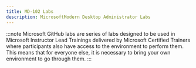 ```yaml
---
title: MD-102 Labs
description: MicrosoftModern Desktop Administrator Labs
---
```



<Tabs>
  <TabItem label="Microsoft GitHub">

:::note 
Microsoft GitHub labs are series of labs designed to be used in Microsoft Instructor Lead Trainings delivered by Microsoft Certified Trainers where participants also have access to the environment to perform them. This means that for everyone else, it is necessary to bring your own environment to go through them. 
:::

  <CardGrid>
    <LinkCard title="Managing Identities in Entra ID" href="https://github.com/MicrosoftLearning/MD-102T00-Microsoft-365-Endpoint-Administrator/blob/master/Instructions/Labs/0101-Managing%20Identities%20in%20Azure%20AD.md" /> 
    <LinkCard title="Synchronizing Identities by using Microsoft Entra Connect" href="https://github.com/MicrosoftLearning/MD-102T00-Microsoft-365-Endpoint-Administrator/blob/master/Instructions/Labs/0102-Syncronizing%20Identities%20by%20using%20Azure%20AD%20Connect.md" /> 
    <LinkCard title="Configuring and managing Entra Join" href="https://github.com/MicrosoftLearning/MD-102T00-Microsoft-365-Endpoint-Administrator/blob/master/Instructions/Labs/0201-Configuring%20and%20managing%20Azure%20AD%20join.md" /> 
    <LinkCard title="Manage Entra ID device registration" href="https://github.com/MicrosoftLearning/MD-102T00-Microsoft-365-Endpoint-Administrator/blob/master/Instructions/Labs/0202-Manage%20Azure%20AD%20device%20registration.md" /> 
    <LinkCard title="Manage Device Enrollment into Intune" href="https://github.com/MicrosoftLearning/MD-102T00-Microsoft-365-Endpoint-Administrator/blob/master/Instructions/Labs/0203-Manage%20Device%20Enrollment%20into%20Intune.md" /> 
    <LinkCard title="Enrolling devices into Microsoft Intune" href="https://github.com/MicrosoftLearning/MD-102T00-Microsoft-365-Endpoint-Administrator/blob/master/Instructions/Labs/0204-Enrolling%20devices%20into%20Intune.md" /> 
    <LinkCard title="Creating and Deploying Configuration Profiles" href="https://github.com/MicrosoftLearning/MD-102T00-Microsoft-365-Endpoint-Administrator/blob/master/Instructions/Labs/0301-Creating%20and%20Deploying%20Configuration%20Profiles.md" /> 
    <LinkCard title="Using a Configuration Profile to configure Kiosk mode" href="https://github.com/MicrosoftLearning/MD-102T00-Microsoft-365-Endpoint-Administrator/blob/master/Instructions/Labs/0302-Using%20a%20Configuration%20Profile%20to%20configure%20Kiosk%20mode.md" /> 
    <LinkCard title="Using a Configuration Profile to configure iOS and iPadOS Wi-Fi settings" href="https://github.com/MicrosoftLearning/MD-102T00-Microsoft-365-Endpoint-Administrator/blob/master/Instructions/Labs/0303-Using%20a%20Configuration%20Profile%20to%20configure%20iOS%20and%20iPadOS%20Wifi%20settings.md" /> 
    <LinkCard title="Using Group Policy Analytics to validate GPO support in Intune" href="https://github.com/MicrosoftLearning/MD-102T00-Microsoft-365-Endpoint-Administrator/blob/master/Instructions/Labs/0304-Using%20Group%20Policy%20Analytics%20to%20validate%20GPO%20support%20in%20Intune.md" /> 
    <LinkCard title="Monitor device and user activity in Intune" href="https://github.com/MicrosoftLearning/MD-102T00-Microsoft-365-Endpoint-Administrator/blob/master/Instructions/Labs/0305-Monitor%20device%20and%20user%20activity%20in%20Intune.md" /> 
    <LinkCard title="Deploying cloud apps using Intune" href="https://github.com/MicrosoftLearning/MD-102T00-Microsoft-365-Endpoint-Administrator/blob/master/Instructions/Labs/0401-Deploying%20cloud%20apps%20using%20Intune.md" /> 
    <LinkCard title="Configure App Protection Policies for Mobile Devices" href="https://github.com/MicrosoftLearning/MD-102T00-Microsoft-365-Endpoint-Administrator/blob/master/Instructions/Labs/0402-Configure%20App%20Protection%20Policies%20for%20Mobile%20Devices.md" /> 
    <LinkCard title="Configuring Multi-factor Authentication" href="https://github.com/MicrosoftLearning/MD-102T00-Microsoft-365-Endpoint-Administrator/blob/master/Instructions/Labs/0501-Configuring%20multi-factor%20authentication.md" /> 
    <LinkCard title="Configuring Self-service password reset for user accounts in Entra ID" href="https://github.com/MicrosoftLearning/MD-102T00-Microsoft-365-Endpoint-Administrator/blob/master/Instructions/Labs/0502-Configuring%20self-service%20password%20reset.md" /> 
    <LinkCard title="Configuring and validating device compliance" href="https://github.com/MicrosoftLearning/MD-102T00-Microsoft-365-Endpoint-Administrator/blob/master/Instructions/Labs/0503-Configuring%20and%20validating%20device%20compliance.md" /> 
    <LinkCard title="Configuring Endpoint security using Intune" href="https://github.com/MicrosoftLearning/MD-102T00-Microsoft-365-Endpoint-Administrator/blob/master/Instructions/Labs/0601-Configuring%20Endpoint%20security%20Using%20Intune.md" /> 
    <LinkCard title="Configuring Disk Encryption Using Intune" href="https://github.com/MicrosoftLearning/MD-102T00-Microsoft-365-Endpoint-Administrator/blob/master/Instructions/Labs/0602-Configuring%20Disk%20Encryption%20Using%20Intune.md" /> 
    <LinkCard title="Deploying Windows 11 using Microsoft Deployment Toolkit" href="https://github.com/MicrosoftLearning/MD-102T00-Microsoft-365-Endpoint-Administrator/blob/master/Instructions/Labs/0701-Deploying%20Windows%2011%20using%20Microsoft%20Deployment%20Toolkit.md" /> 
    <LinkCard title="Deploying Windows with Autopilot" href="https://github.com/MicrosoftLearning/MD-102T00-Microsoft-365-Endpoint-Administrator/blob/master/Instructions/Labs/0801-Deploying%20Windows%20with%20AutoPilot.md" /> 
    <LinkCard title="Refreshing Windows with Autopilot Reset and Self-Deploying mode" href="https://github.com/MicrosoftLearning/MD-102T00-Microsoft-365-Endpoint-Administrator/blob/master/Instructions/Labs/0802-Refreshing%20Windows%20with%20Autopilot%20Reset%20and%20Self%20Deploying%20Mode.md" /> 
  </CardGrid>
  </TabItem>
</Tabs>
